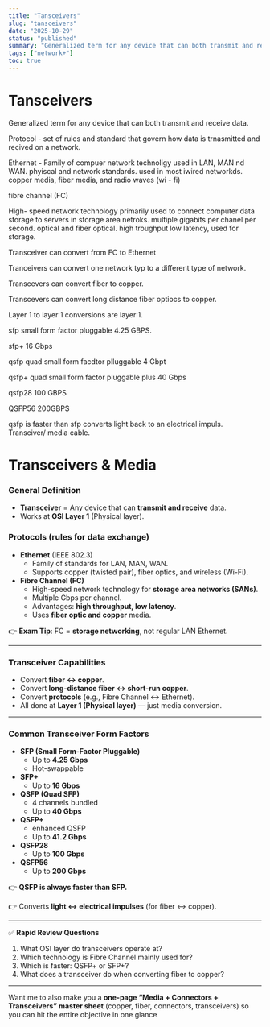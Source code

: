```yaml
---
title: "Tansceivers"
slug: "tansceivers"
date: "2025-10-29"
status: "published"
summary: "Generalized term for any device that can both transmit and receive data."
tags: ["network+"]
toc: true
---
```


# Tansceivers

Generalized term for any device that can both transmit and receive data. 

Protocol - set of rules and standard that govern how data is trnasmitted and recived on a network. 

Ethernet - Family of compuer network technoligy used in LAN, MAN nd WAN. phyiscal and network standards. used in most iwired networkds. copper media, fiber media, and radio waves (wi - fi) 

fibre channel (FC) 

High- speed network technology primarily used to connect computer data storage to servers in storage area netroks.  multiple gigabits per chanel per second. optical and fiber optical. high troughput low latency, used for storage. 

Transceiver can convert from FC to Ethernet

Tranceivers can convert one network typ to a different type of network. 

Transcevers can convert fiber to copper. 

Transcevers can convert long distance fiber optiocs to copper. 

Layer 1 to layer 1 conversions are layer 1. 

sfp small form factor pluggable 4.25 GBPS. 

sfp+  16 Gbps

qsfp quad small form facdtor plluggable 4 Gbpt

qsfp+ quad small form factor pluggable plus 40 Gbps

qsfp28 100 GBPS

QSFP56 200GBPS 

qsfp is faster than sfp converts light back to an electrical impuls. Transciver/ media cable. 

# **Transceivers & Media**

### General Definition

- **Transceiver** = Any device that can **transmit and receive** data.
- Works at **OSI Layer 1** (Physical layer).

### Protocols (rules for data exchange)

- **Ethernet** (IEEE 802.3)
    - Family of standards for LAN, MAN, WAN.
    - Supports copper (twisted pair), fiber optics, and wireless (Wi-Fi).
- **Fibre Channel (FC)**
    - High-speed network technology for **storage area networks (SANs)**.
    - Multiple Gbps per channel.
    - Advantages: **high throughput, low latency**.
    - Uses **fiber optic and copper** media.

👉 **Exam Tip**: FC = **storage networking**, not regular LAN Ethernet.

---

### Transceiver Capabilities

- Convert **fiber ↔ copper**.
- Convert **long-distance fiber ↔ short-run copper**.
- Convert **protocols** (e.g., Fibre Channel ↔ Ethernet).
- All done at **Layer 1 (Physical layer)** — just media conversion.

---

### Common Transceiver Form Factors

- **SFP (Small Form-Factor Pluggable)**
    - Up to **4.25 Gbps**
    - Hot-swappable
- **SFP+**
    - Up to **16 Gbps**
- **QSFP (Quad SFP)**
    - 4 channels bundled
    - Up to **40 Gbps**
- **QSFP+**
    - enhanced QSFP
    - Up to **41.2 Gbps**
- **QSFP28**
    - Up to **100 Gbps**
- **QSFP56**
    - Up to **200 Gbps**

👉 **QSFP is always faster than SFP.**

👉 Converts **light ↔ electrical impulses** (for fiber ↔ copper).

---

✅ **Rapid Review Questions**

1. What OSI layer do transceivers operate at?
2. Which technology is Fibre Channel mainly used for?
3. Which is faster: QSFP+ or SFP+?
4. What does a transceiver do when converting fiber to copper?

---

Want me to also make you a **one-page “Media + Connectors + Transceivers” master sheet** (copper, fiber, connectors, transceivers) so you can hit the entire objective in one glance
